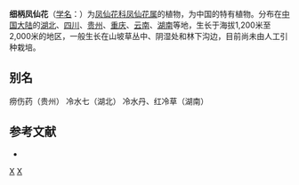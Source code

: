 {{Speciesbox 
| taxon = Impatiens leptocaulon
| authority = Hook. f.
}}
'''细柄凤仙花'''（[[学名|学名]]：{{lang|la|''Impatiens leptocaulon''}}）为[[凤仙花科|凤仙花科]][[凤仙花属|凤仙花属]]的植物，为中国的特有植物。分布在[[中国大陆|中国大陆]]的[[湖北|湖北]]、[[四川|四川]]、[[贵州|贵州]]、[[重庆|重庆]]、[[云南|云南]]、[[湖南|湖南]]等地，生长于海拔1,200米至2,000米的地区，一般生长在山坡草丛中、阴湿处和林下沟边，目前尚未由人工引种栽培。

== 别名 ==
痨伤药（贵州） 冷水七（湖北） 冷水丹、红冷草（湖南）

== 参考文献 ==
<div class="references-small">
* {{cite web| url =http://www.bioinfo.cn/db05/KmzwSpecies.php?action=view&id=1298| title =细柄凤仙花| work =《中国高等植物数据库全库》| publisher =中国科学院微生物研究所| author =昆明植物研究所| accessdate =2009-02-22| deadurl =yes| archiveurl =https://web.archive.org/web/20160305084707/http://www.bioinfo.cn/db05/KmzwSpecies.php?action=view&id=1298| archivedate =2016-03-05}}
</div>
{{Taxonbar}}

[[Category:凤仙花属|X]]
[[Category:中國特有植物|X]]